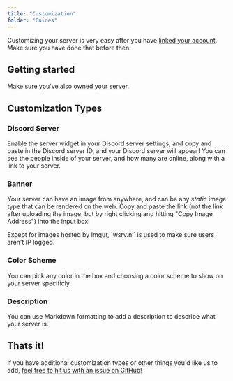 ```yaml
---
title: "Customization"
folder: "Guides"
---
```


Customizing your server is very easy after you have [linked your account](Docs:guides/linking). Make sure you have done that before then.

## Getting started
Make sure you've also [owned your server](Docs:guides/owning-a-server).

## Customization Types
### Discord Server
Enable the server widget in your Discord server settings, and copy and paste in the Discord server ID, and your Discord server will appear!
You can see the people inside of your server, and how many are online, along with a link to your server.

### Banner
Your server can have an image from anywhere, and can be any *static* image type that can be rendered on the web. Copy and paste the link (not the link after uploading the image, but by right clicking and hitting "Copy Image Address") into the input box!

<Warning>
  Except for images hosted by Imgur, `wsrv.nl` is used to make sure users aren't IP logged.
</Warning>

### Color Scheme
You can pick any color in the box and choosing a color scheme to show on your server specificly.

### Description
You can use Markdown formatting to add a description to describe what your server is.

## Thats it!
If you have additional customization types or other things you'd like us to add, [feel free to hit us with an issue on GitHub!](Special:GitHub)